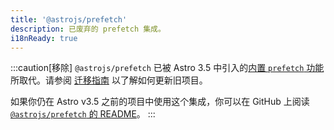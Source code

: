 ```yaml
---
title: '@astrojs/prefetch'
description: 已废弃的 prefetch 集成。
i18nReady: true
---
```


:::caution[移除]
`@astrojs/prefetch` 已被 Astro 3.5 中引入的[内置 `prefetch` 功能](/zh-cn/guides/prefetch/)所取代。请参阅 [迁移指南](/zh-cn/guides/prefetch/#从-astrojsprefetch-迁移) 以了解如何更新旧项目。

如果你仍在 Astro v3.5 之前的项目中使用这个集成，你可以在 GitHub 上阅读 [`@astrojs/prefetch` 的 README](https://github.com/withastro/astro/blob/c47478bbf6b21973419f25234c68efb59466b368/packages%2Fintegrations%2Fprefetch%2FREADME.md)。
:::
